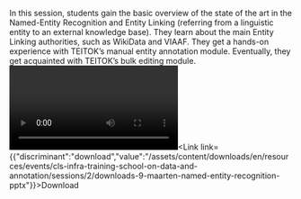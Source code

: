 In this session, students gain the basic overview of the state of the art in the Named-Entity Recognition and Entity Linking (referring from a linguistic entity to an external knowledge base). They learn about the main Entity Linking authorities, such as WikiData and VIAAF. They get a hands-on experience with TEITOK’s manual entity annotation module. Eventually, they get acquainted with TEITOK’s bulk editing module.<Video provider="youtube" id="https://www.youtube.com/embed/bkgafF_30u4">
  Session 9 - Named-Entity Recognition and bulk editing
</Video><Link link={{"discriminant":"download","value":"/assets/content/downloads/en/resources/events/cls-infra-training-school-on-data-and-annotation/sessions/2/downloads-9-maarten-named-entity-recognition-pptx"}}>Download</Link><Speakers>
  <Speaker speaker="janssen-maarten" />
</Speakers>
